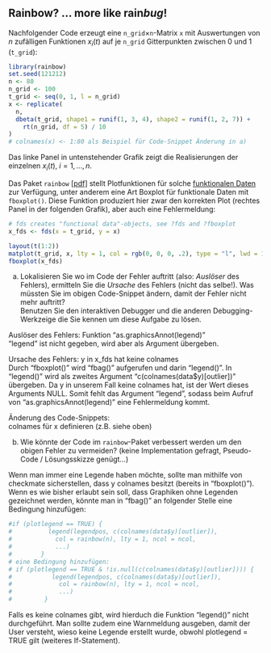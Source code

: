 ## Rainbow?  ... more like rain*bug*!

Nachfolgender Code erzeugt eine `n_grid`$\times$`n`-Matrix `x` mit Auswertungen von 
$n$ zufälligen Funktionen $x_i(t)$ auf je `n_grid` Gitterpunkten zwischen 0 und 1 (`t_grid`):
```r
library(rainbow)
set.seed(121212)
n <- 80
n_grid <- 100
t_grid <- seq(0, 1, l = n_grid)
x <- replicate(
  n,
  dbeta(t_grid, shape1 = runif(1, 3, 4), shape2 = runif(1, 2, 7)) +
    rt(n_grid, df = 5) / 10
)
# colnames(x) <- 1:80 als Beispiel für Code-Snippet Änderung in a)
```
Das linke Panel in untenstehender Grafik zeigt die Realisierungen der einzelnen $x_i(t), \; i=1,\dots,n$.

Das Paket `rainbow` [[pdf]](cran.r-project.org/web/packages/rainbow/vignettes/rainbow.pdf) stellt Plotfunktionen für solche [funktionalen Daten](http://en.wikipedia.org/wiki/Functional_data_analysis) zur Verfügung,
unter anderem eine Art Boxplot für funktionale Daten mit `fboxplot()`. 
Diese Funktion produziert hier zwar den korrekten Plot (rechtes Panel in der folgenden Grafik), aber auch eine Fehlermeldung:
```r
# fds creates "functional data"-objects, see ?fds and ?fboxplot
x_fds <- fds(x = t_grid, y = x)

layout(t(1:2))
matplot(t_grid, x, lty = 1, col = rgb(0, 0, 0, .2), type = "l", lwd = 1.5)
fboxplot(x_fds)
```

a) Lokalisieren Sie wo im Code der Fehler auftritt (also: *Auslöser* des Fehlers), ermitteln Sie die *Ursache* des Fehlers (nicht das selbe!). Was müssten Sie im obigen Code-Snippet ändern, damit der Fehler nicht mehr auftritt?  
Benutzen Sie den interaktiven Debugger und die anderen Debugging-Werkzeige die Sie kennen um diese Aufgabe zu lösen.

Auslöser des Fehlers: Funktion "as.graphicsAnnot(legend)"  
"legend" ist nicht gegeben, wird aber als Argument übergeben.  

Ursache des Fehlers: y in x_fds hat keine colnames  
Durch "fboxplot()" wird "fbag()" aufgerufen und darin "legend()". 
In "legend()" wird als zweites Argument "c(colnames(data$y)[outlier])"
übergeben. Da y in unserem Fall keine colnames hat, ist der Wert dieses Arguments NULL.
Somit fehlt das Argument "legend", sodass beim Aufruf von "as.graphicsAnnot(legend)"
eine Fehlermeldung kommt.  

Änderung des Code-Snippets:  
colnames für x definieren (z.B. siehe oben)

b) Wie könnte der Code im `rainbow`-Paket verbessert werden um den obigen Fehler zu vermeiden? (keine Implementation gefragt, Pseudo-Code / Lösungsskizze genügt...)

Wenn man immer eine Legende haben möchte, sollte man mithilfe von checkmate sicherstellen,
dass y colnames besitzt (bereits in "fboxplot()").
Wenn es wie bisher erlaubt sein soll, dass Graphiken ohne Legenden gezeichnet werden,
könnte man in "fbag()" an folgender Stelle eine Bedingung hinzufügen:
```r
#if (plotlegend == TRUE) {  
#          legend(legendpos, c(colnames(data$y)[outlier]), 
#            col = rainbow(n), lty = 1, ncol = ncol, 
#            ...)
#        }  
# eine Bedingung hinzufügen:  
# if (plotlegend == TRUE & !is.null(c(colnames(data$y)[outlier]))) {
#           legend(legendpos, c(colnames(data$y)[outlier]), 
#             col = rainbow(n), lty = 1, ncol = ncol, 
#             ...)
#         }  
```
Falls es keine colnames gibt, wird hierduch die Funktion "legend()" nicht durchgeführt.
Man sollte zudem eine Warnmeldung ausgeben, damit der User versteht, wieso
keine Legende erstellt wurde, obwohl plotlegend = TRUE gilt (weiteres If-Statement).


